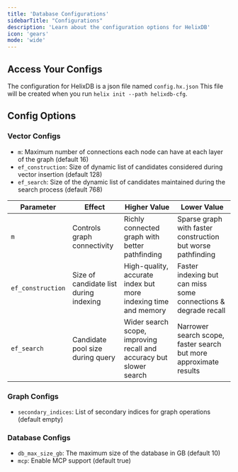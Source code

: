 ```yaml
---
title: 'Database Configurations'
sidebarTitle: "Configurations"
description: 'Learn about the configuration options for HelixDB'
icon: 'gears'
mode: 'wide'
---
```


## Access Your Configs

The configuration for HelixDB is a json file named `config.hx.json`
This file will be created when you run `helix init --path helixdb-cfg`.

## Config Options

### Vector Configs

- `m`: Maximum number of connections each node can have at each layer of the graph (default 16)
- `ef_construction`: Size of dynamic list of candidates considered during vector insertion (default 128)
- `ef_search`: Size of the dynamic list of candidates maintained during the search process (default 768)

| Parameter         | Effect                                 | Higher Value                                                        | Lower Value                                                       |
| ----------------- | ---------------------------------------| ------------------------------------------------------------------- | ----------------------------------------------------------------- |
| `m`               | Controls graph connectivity            | Richly connected graph with better pathfinding                      | Sparse graph with faster construction but worse pathfinding       |
| `ef_construction` | Size of candidate list during indexing | High-quality, accurate index but more indexing time and memory      | Faster indexing but can miss some connections & degrade recall    |
| `ef_search`       | Candidate pool size during query       | Wider search scope, improving recall and accuracy but slower search | Narrower search scope, faster search but more approximate results |

### Graph Configs

- `secondary_indices`: List of secondary indices for graph operations (default empty)

### Database Configs

- `db_max_size_gb`: The maximum size of the database in GB (default 10)
- `mcp`: Enable MCP support (default true)